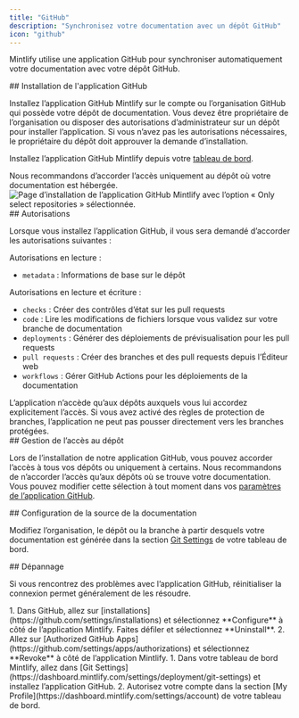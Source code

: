```yaml
---
title: "GitHub"
description: "Synchronisez votre documentation avec un dépôt GitHub"
icon: "github"
---
```


Mintlify utilise une application GitHub pour synchroniser automatiquement votre documentation avec votre dépôt GitHub.



<div id="installing-the-github-app">
  ## Installation de l'application GitHub
</div>

Installez l’application GitHub Mintlify sur le compte ou l’organisation GitHub qui possède votre dépôt de documentation. Vous devez être propriétaire de l’organisation ou disposer des autorisations d’administrateur sur un dépôt pour installer l’application. Si vous n’avez pas les autorisations nécessaires, le propriétaire du dépôt doit approuver la demande d’installation.

Installez l’application GitHub Mintlify depuis votre [tableau de bord](https://dashboard.mintlify.com/settings/organization/github-app).

<Tip>
Nous recommandons d’accorder l’accès uniquement au dépôt où votre documentation est hébergée.
</Tip>

<Frame>
  <img className="h-80" alt="Page d’installation de l’application GitHub Mintlify avec l’option « Only select repositories » sélectionnée." src="/images/github/select-repos.png" />
</Frame>



<div id="permissions">
  ## Autorisations
</div>

Lorsque vous installez l’application GitHub, il vous sera demandé d’accorder les autorisations suivantes :

Autorisations en lecture :
* `metadata` : Informations de base sur le dépôt

Autorisations en lecture et écriture :
* `checks` : Créer des contrôles d’état sur les pull requests
* `code` : Lire les modifications de fichiers lorsque vous validez sur votre branche de documentation
* `deployments` : Générer des déploiements de prévisualisation pour les pull requests
* `pull requests` : Créer des branches et des pull requests depuis l’Éditeur web
* `workflows` : Gérer GitHub Actions pour les déploiements de la documentation

<Info>
L’application n’accède qu’aux dépôts auxquels vous lui accordez explicitement l’accès. Si vous avez activé des règles de protection de branches, l’application ne peut pas pousser directement vers les branches protégées.
</Info>



<div id="managing-repository-access">
  ## Gestion de l’accès au dépôt
</div>

Lors de l’installation de notre application GitHub, vous pouvez accorder l’accès à tous vos dépôts ou uniquement à certains. Nous recommandons de n’accorder l’accès qu’aux dépôts où se trouve votre documentation. Vous pouvez modifier cette sélection à tout moment dans vos [paramètres de l’application GitHub](https://github.com/apps/mintlify/installations/new).



<div id="configuring-docs-source">
  ## Configuration de la source de la documentation
</div>

Modifiez l’organisation, le dépôt ou la branche à partir desquels votre documentation est générée dans la section [Git Settings](https://dashboard.mintlify.com/settings/deployment/git-settings) de votre tableau de bord.



<div id="troubleshooting">
  ## Dépannage
</div>

Si vous rencontrez des problèmes avec l’application GitHub, réinitialiser la connexion permet généralement de les résoudre.

<Steps>
  <Step title="Désinstallez l’application Mintlify via GitHub.">
    1. Dans GitHub, allez sur [installations](https://github.com/settings/installations) et sélectionnez **Configure** à côté de l’application Mintlify. Faites défiler et sélectionnez **Uninstall**.
    2. Allez sur [Authorized GitHub Apps](https://github.com/settings/apps/authorizations) et sélectionnez **Revoke** à côté de l’application Mintlify.
  </Step>
  <Step title="Réinstallez l’application Mintlify.">
    1. Dans votre tableau de bord Mintlify, allez dans [Git Settings](https://dashboard.mintlify.com/settings/deployment/git-settings) et installez l’application GitHub.
    2. Autorisez votre compte dans la section [My Profile](https://dashboard.mintlify.com/settings/account) de votre tableau de bord.
  </Step>
</Steps>

